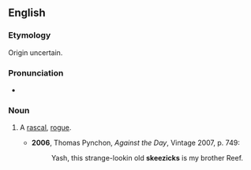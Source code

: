 ==English==

===Etymology===
Origin uncertain.

===Pronunciation===
* {{IPA|/ˈskiːzɪks/}}

===Noun===
{{en-noun|skeezicks}}

# {{US|slang}} A [[rascal]], [[rogue]].
#* '''2006''', Thomas Pynchon, ''Against the Day'', Vintage 2007, p. 749:
#*: Yash, this strange-lookin old '''skeezicks''' is my brother Reef.